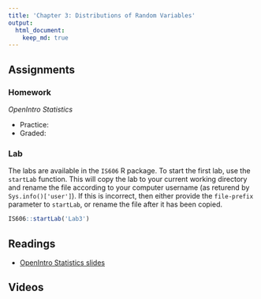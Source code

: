 ```yaml
---
title: 'Chapter 3: Distributions of Random Variables'
output:
  html_document:
    keep_md: true
---
```


## Assignments

### Homework

*OpenIntro Statistics*

* Practice:
* Graded:

### Lab

The labs are available in the `IS606` R package. To start the first lab, use the `startLab` function. This will copy the lab to your current working directory and rename the file according to your computer username (as returend by `Sys.info()['user']`). If this is incorrect, then either provide the `file-prefix` parameter to `startLab`, or rename the file after it has been copied.

```r
IS606::startLab('Lab3')
```


## Readings

* [OpenIntro Statistics slides](https://github.com/jbryer/IS606Fall2015/raw/master/Slides/OpenIntro/os2_slides_03.pdf)

## Videos


